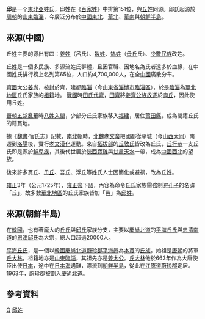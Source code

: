 {{Unreferenced |time=2021-11-29T02:40:32+00:00 }}
{{姓氏
|姓氏=邱
|拼音=Qiū
|台湾=Chiu
|香港=Yau
|注音=ㄑㄧㄡ
|新加坡=Khoo
|韩国=구(gu)
|郡望=[[河南郡|河南郡]]、[[扶風郡|扶風郡]]
}}

'''邱'''是一个[[東北亞|東北亞]]姓氏，邱姓在《[[百家姓|百家姓]]》中排第151位，與[[丘姓|丘姓]]同源。邱氏起源於[[周朝|周朝]]的[[山東|山東]][[臨淄|臨淄]]，今廣泛分布於[[中國|中國]][[中国东北地区|東北]]、[[華北|華北]]、[[華南|華南]]與[[朝鮮半島|朝鮮半島]]。

== 來源(中國) ==
丘姓主要的源出有四：[[姜姓|姜姓]]（呂氏）、[[姒姓|姒姓]]、[[媯姓|媯姓]]（[[毌丘|毌丘]]氏）、[[少數民族|少數民族]]改姓。

丘姓是一個多民族、多源流姓氏群體，且因官職、因地名為氏者遠多於血緣，在中國姓氏排行榜上名列第65位，人口約4,700,000人，在全[[中國|中國]]廣散分布。

[[齊國|齊國]]太公[[姜尚|姜尚]]，被封於齊，建都[[臨淄|臨淄]]（今[[山東省|山東省]][[淄博市|淄博市]][[臨淄區|臨淄區]]），於是[[臨淄|臨淄]]為[[華北地區|華北地區]]丘氏家族的[[祖籍|祖籍]]地。 [[戰國|戰國]]時[[田氏代齊|田氏代齊]]，[[田齊|田齊]]將[[姜齊公族放逐|姜齊公族放逐]]於[[商丘|商丘]]，因此使用丘姓。

[[晉朝|晉朝]][[五胡亂華|五胡亂華]]時[[八姓入閩|八姓入閩]]，少部分丘氏家族移入[[福建|福建]]，居住[[莆田縣|莆田縣]]，成為閩籍丘氏的籍貫地。

據《[[魏書|魏書]]·官氏志》記載，[[南北朝|南北朝]]時，[[北魏孝文帝|北魏孝文帝]]把國都從平城（今[[山西|山西]][[大同市|大同]]）南遷到[[洛陽|洛陽]]後，實行[[孝文漢化|孝文漢化]]運動。來自[[拓拔部|拓拔部]]的[[丘敦氏|丘敦氏]]皆改為丘氏，[[丘行恭|丘行恭]]一支丘氏即是源於[[鮮卑族|鮮卑族]]，其後代世居於[[陝西|陝西]][[寶雞|寶雞]]與[[甘肅|甘肅]][[天水|天水]]一帶，成為[[中國|中國]][[西北|西北]]的望族。

後來許多貫丘、[[毌丘|毌丘]]、吾丘、浮丘等姓氏人士因簡化或避禍，改為丘姓。

[[雍正|雍正]]3年（公元1725年），[[雍正帝|雍正帝]]下詔，內容為命令丘氏家族需強制避[[孔子|孔子]]的名諱「丘」，故多數[[華北地區|華北地區]]的丘氏家族皆加「邑」為[[邱姓|邱姓]]。 

== 來源(朝鮮半島) ==
在[[韓國|韓國]]，也有著龐大的[[丘氏|丘氏]]與[[邱氏|邱氏]]家族分支，主要以[[慶尚北道|慶尚北道]]的[[平海丘氏|平海丘氏]]與[[忠清南道|忠清南道]]的[[恩津邱氏|恩津邱氏]]為大宗，總人口超過20000人。

[[平海丘氏|平海丘氏]]，是一個以[[韓國|韓國]][[慶尚北道|慶尚北道]][[蔚珍郡|蔚珍郡]][[平海邑|平海邑]]為[[本貫|本貫]]的[[氏族|氏族]]。始祖是[[唐朝|唐朝]]的將軍[[丘大林|丘大林]]，祖籍地亦是[[山東|山東]][[臨淄|臨淄]]，其祖先亦是[[姜太公|姜太公]]。[[丘大林|丘大林]]他於663年作為大唐使臣出使[[日本|日本]]，途中在[[日本海|日本海]]遇難，漂流到[[朝鮮半島|朝鮮半島]]，從此在[[江原道|江原道]][[蔚珍郡|蔚珍郡]]定居。1963年，[[蔚珍郡|蔚珍郡]]被劃入[[慶尚北道|慶尚北道]]。

==參考資料==
{{Reflist}}

{{中國首一百個姓氏}}

[[Category:漢姓|Q]]
[[Category:邱姓|]]